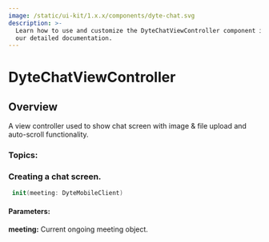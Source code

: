 ```yaml
---
image: /static/ui-kit/1.x.x/components/dyte-chat.svg
description: >-
  Learn how to use and customize the DyteChatViewController component in Dyte's iOS UiKit with
  our detailed documentation.
---
```


# DyteChatViewController

## Overview

A view controller used to show chat screen with image & file upload and auto-scroll functionality.

### Topics:

### Creating a chat screen.

```swift
 init(meeting: DyteMobileClient)
```

#### Parameters:

**meeting:** Current ongoing meeting object.

<head>
  <title>iOS DyteChatViewController</title>
</head>
